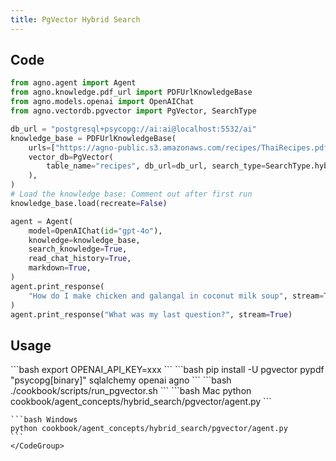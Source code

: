 ```yaml
---
title: PgVector Hybrid Search
---
```


## Code

```python
from agno.agent import Agent
from agno.knowledge.pdf_url import PDFUrlKnowledgeBase
from agno.models.openai import OpenAIChat
from agno.vectordb.pgvector import PgVector, SearchType

db_url = "postgresql+psycopg://ai:ai@localhost:5532/ai"
knowledge_base = PDFUrlKnowledgeBase(
    urls=["https://agno-public.s3.amazonaws.com/recipes/ThaiRecipes.pdf"],
    vector_db=PgVector(
        table_name="recipes", db_url=db_url, search_type=SearchType.hybrid
    ),
)
# Load the knowledge base: Comment out after first run
knowledge_base.load(recreate=False)

agent = Agent(
    model=OpenAIChat(id="gpt-4o"),
    knowledge=knowledge_base,
    search_knowledge=True,
    read_chat_history=True,
    markdown=True,
)
agent.print_response(
    "How do I make chicken and galangal in coconut milk soup", stream=True
)
agent.print_response("What was my last question?", stream=True)
```

## Usage

<Steps>
  <Snippet file="create-venv-step.mdx" />

  <Step title="Set your API key">
    ```bash
    export OPENAI_API_KEY=xxx
    ```
  </Step>

  <Step title="Install libraries">
    ```bash
    pip install -U pgvector pypdf "psycopg[binary]" sqlalchemy openai agno
    ```
  </Step>

  <Step title="Run PgVector">
    ```bash
    ./cookbook/scripts/run_pgvector.sh
    ```
  </Step>

  <Step title="Run Agent">
    <CodeGroup>
    ```bash Mac
    python cookbook/agent_concepts/hybrid_search/pgvector/agent.py
    ```

    ```bash Windows
    python cookbook/agent_concepts/hybrid_search/pgvector/agent.py
    ```
    </CodeGroup>
  </Step>
</Steps>